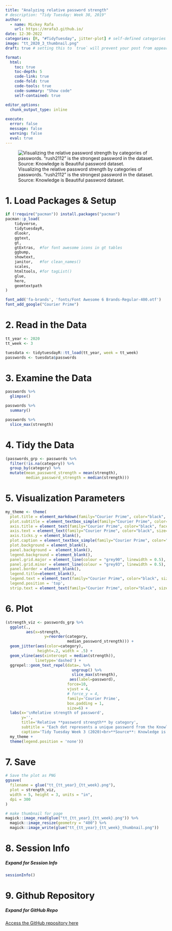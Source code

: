 ```yaml
---
title: "Analyzing relative password strength"
# description: "Tidy Tuesday: Week 38, 2019"
author:
  - name: Mickey Rafa
    url: https://mrafa3.github.io/
date: 12-30-2022
categories: [R, "#TidyTuesday", jitter-plot] # self-defined categories
image: "tt_2020_3_thumbnail.png"
draft: true # setting this to `true` will prevent your post from appearing on your listing page until you're ready!

format:
  html:
    toc: true
    toc-depth: 5
    code-link: true
    code-fold: true
    code-tools: true
    code-summary: "Show code"
    self-contained: true

editor_options: 
  chunk_output_type: inline
  
execute: 
  error: false
  message: false
  warning: false
  eval: true
---
```


![Visualizing the relative password strength by categories of passwords. "rush2112" is the strongest password in the dataset. Source: Knowledge is Beautiful password dataset.](tt_2020_3.png){#fig-1}

# 1. Load Packages & Setup

```r
if (!require("pacman")) install.packages("pacman")
pacman::p_load(
    tidyverse,
    tidytuesdayR,
    dlookr,
    ggtext,
    gt,
    gtExtras,  #for font awesome icons in gt tables
    ggbump,
    showtext,
    janitor,   #for clean_names()
    scales,
    htmltools, #for tagList()
    glue,
    here,
    geomtextpath
)    

font_add('fa-brands', 'fonts/Font Awesome 6 Brands-Regular-400.otf')
font_add_google("Courier Prime")
```

# 2. Read in the Data

```r
tt_year <- 2020
tt_week <- 3

tuesdata <- tidytuesdayR::tt_load(tt_year, week = tt_week)
passwords <- tuesdata$passwords
```

# 3. Examine the Data 

```r
passwords %>% 
  glimpse()

passwords %>% 
  summary()

passwords %>% 
  slice_max(strength)
```

# 4. Tidy the Data 

```r
(passwords_grp <- passwords %>% 
  filter(!is.na(category)) %>% 
  group_by(category) %>% 
  mutate(mean_password_strength = mean(strength),
         median_password_strength = median(strength)))
```

# 5. Visualization Parameters 

```r
my_theme <- theme(
  plot.title = element_markdown(family="Courier Prime", color="black", size=22, hjust=0, margin = margin(b = 5)), 
  plot.subtitle = element_textbox_simple(family="Courier Prime", color="black", size=12, hjust=0, margin = margin(b = 5)), 
  axis.title = element_text(family="Courier Prime", color="black", face="bold", size=12), 
  axis.text = element_text(family="Courier Prime", color="black", size=13), 
  axis.ticks.y = element_blank(), 
  plot.caption = element_textbox_simple(family="Courier Prime", color="black", size=10), 
  plot.background = element_blank(),
  panel.background =  element_blank(), 
  legend.background = element_blank(), 
  panel.grid.major = element_line(colour = "grey90", linewidth = 0.5),
  panel.grid.minor = element_line(colour = "grey93", linewidth = 0.5),
  panel.border = element_blank(), 
  legend.title=element_blank(), 
  legend.text = element_text(family="Courier Prime", color="black", size=12, hjust=0),
  legend.position = 'top',
  strip.text = element_text(family="Courier Prime", color="black", size=14))
```

# 6. Plot 

```r
(strength_viz <- passwords_grp %>% 
  ggplot(.,
         aes(x=strength,
                 y=reorder(category, 
                           median_password_strength))) + 
  geom_jitter(aes(color=category),
              height=.2, width = .5) + 
  geom_vline(aes(xintercept = median(strength)),
             linetype='dashed') + 
  ggrepel::geom_text_repel(data=. %>%
                             ungroup() %>%
                             slice_max(strength),
                            aes(label=password),
                           force=10,
                           vjust = 4,
                           # force_y = 4,
                           family='Courier Prime',
                           box.padding = 1,
                           size=6) +
  labs(x='\nRelative strength of password',
       y='',
       title='Relative **password strength** by category',
       subtitle = "Each dot represents a unique password from the Knowledge is Beautiful password database<br><span style='margin-top:0.5em;'>**rush2112** is the password with the highest strength score in the dataset</span>",
       caption='Tidy Tuesday Week 3 (2020)<br>**Source**: Knowledge is Beautiful') + 
  my_theme + 
  theme(legend.position = 'none'))
```

# 7. Save 

```r
# Save the plot as PNG
ggsave(
  filename = glue("tt_{tt_year}_{tt_week}.png"),
  plot = strength_viz,
  width = 5, height = 3, units = "in",
  dpi = 300
)

# make thumbnail for page
magick::image_read(glue("tt_{tt_year}_{tt_week}.png")) %>%
  magick::image_resize(geometry = "400") %>%
  magick::image_write(glue("tt_{tt_year}_{tt_week}_thumbnail.png"))
```

# 8. Session Info

::: {.callout-tip collapse="true"}
##### Expand for Session Info

```r
sessionInfo()
```
:::

# 9. Github Repository 

::: {.callout-tip collapse="true"}

##### Expand for GitHub Repo
 
[Access the GitHub repository here](https://github.com/mrafa3/mrafa3.github.io)
:::